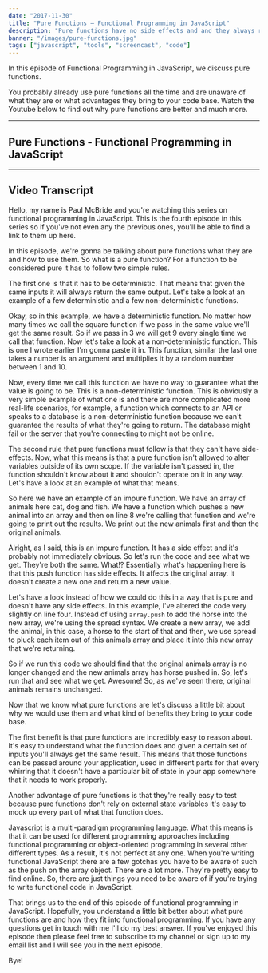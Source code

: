 ```yaml
---
date: "2017-11-30"
title: "Pure Functions – Functional Programming in JavaScript"
description: "Pure functions have no side effects and and they always return the same results given the same arguements. Let's find out how they work."
banner: "/images/pure-functions.jpg"
tags: ["javascript", "tools", "screencast", "code"]
---
```



In this episode of Functional Programming in JavaScript, we discuss pure functions.

You probably already use pure functions all the time and are unaware of what they are or what advantages they bring to your code base. Watch the Youtube below to find out why pure functions are better and much more.

---

## Pure Functions - Functional Programming in JavaScript

<Youtube
  code="Jh_Uzqzz_wM"
  title="## Pure Functions - Functional Programming in JavaScript"
/>

---

## Video Transcript

Hello, my name is Paul McBride and you're watching this series on functional programming in JavaScript. This is the fourth episode in this series so if you've not even any the previous ones, you'll be able to find a link to them up here.

In this episode, we're gonna be talking about pure functions what they are and how to use them. So what is a pure function? For a function to be considered pure it has to follow two simple rules.

The first one is that it has to be deterministic. That means that given the same inputs it will always return the same output. Let's take a look at an example of a few deterministic and a few non-deterministic functions.

Okay, so in this example, we have a deterministic function. No matter how many times we call the square function if we pass in the same value we'll get the same result. So if we pass in 3 we will get 9 every single time we call that function. Now let's take a look at a non-deterministic function. This is one I wrote earlier I'm gonna paste it in. This function, similar the last one takes a number is an argument and multiplies it by a random number between 1 and 10.

Now, every time we call this function we have no way to guarantee what the value is going to be. This is a non-deterministic function. This is obviously a very simple example of what one is and there are more complicated more real-life scenarios, for example, a function which connects to an API or speaks to a database is a non-deterministic function because we can't guarantee the results of what they're going to return. The database might fail or the server that you're connecting to might not be online.

The second rule that pure functions must follow is that they can't have side-effects. Now, what this means is that a pure function isn't allowed to alter variables outside of its own scope. If the variable isn't passed in, the function shouldn't know about it and shouldn't operate on it in any way. Let's have a look at an example of what that means.

So here we have an example of an impure function. We have an array of animals here cat, dog and fish. We have a function which pushes a new animal into an array and then on line 8 we're calling that function and we're going to print out the results. We print out the new animals first and then the original animals.

Alright, as I said, this is an impure function. It has a side effect and it's probably not immediately obvious. So let's run the code and see what we get. They're both the same. What!? Essentially what's happening here is that this push function has side effects. It affects the original array. It doesn't create a new one and return a new value.

Let's have a look instead of how we could do this in a way that is pure and doesn't have any side effects. In this example, I've altered the code very slightly on line four. Instead of using `array.push` to add the horse into the new array, we're using the spread syntax. We create a new array, we add the animal, in this case, a horse to the start of that and then, we use spread to pluck each item out of this animals array and place it into this new array that we're returning.

So if we run this code we should find that the original animals array is no longer changed and the new animals array has horse pushed in. So, let's run that and see what we get. Awesome! So, as we've seen there, original animals remains unchanged.

Now that we know what pure functions are let's discuss a little bit about why we would use them and what kind of benefits they bring to your code base.

The first benefit is that pure functions are incredibly easy to reason about. It's easy to understand what the function does and given a certain set of inputs you'll always get the same result. This means that those functions can be passed around your application, used in different parts for that every whirring that it doesn't have a particular bit of state in your app somewhere that it needs to work properly.

Another advantage of pure functions is that they're really easy to test because pure functions don't rely on external state variables it's easy to mock up every part of what that function does.

Javascript is a multi-paradigm programming language. What this means is that it can be used for different programming approaches including functional programming or object-oriented programming in several other different types. As a result, it's not perfect at any one. When you're writing functional JavaScript there are a few gotchas you have to be aware of such as the push on the array object. There are a lot more. They're pretty easy to find online. So, there are just things you need to be aware of if you're trying to write functional code in JavaScript.

That brings us to the end of this episode of functional programming in JavaScript. Hopefully, you understand a little bit better about what pure functions are and how they fit into functional programming. If you have any questions get in touch with me I'll do my best answer. If you've enjoyed this episode then please feel free to subscribe to my channel or sign up to my email list and I will see you in the next episode.

Bye!
